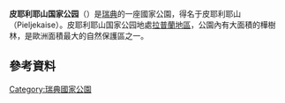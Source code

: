 {{Infobox protected area
| name = 皮耶利耶山国家公园
| alt_name = Pieljekaise nationalpark
| iucn_category = II
| photo = Pieljekaise rozcesti.jpg
| photo_caption = 
| location = {{SWE}}[[北博滕省|北博滕省]]
| nearest_city = 
| coords = {{coord|66|20|N|16|44|E|region:SE_type:landmark|display=inline,title}}
| area = {{convert|153.4|km2|sqmi|abbr=on}}<ref name="naturvårdsverket">{{cite web|title=Pieljekaise National Park |url=http://www.naturvardsverket.se/en/In-English/Menu/Enjoying-nature/National-parks-and-other-places-worth-visiting/National-Parks-in-Sweden/Pieljekaise-National-Park/ |publisher=[[瑞典环境保护局|Naturvårdsverket]] |accessdate=2009-02-26 |deadurl=yes |archiveurl=https://web.archive.org/web/20090404120126/http://www.naturvardsverket.se/en/In-English/Menu/Enjoying-nature/National-parks-and-other-places-worth-visiting/National-Parks-in-Sweden/Pieljekaise-National-Park/ |archivedate=2009-04-04 }}</ref>
| established = 1909年<ref name="naturvårdsverket" />
| visitation_num = 
| visitation_year = 
| governing_body = 
| website = 
}}
'''皮耶利耶山国家公园'''（{{lang-sv|Pieljekaise nationalpark}}）是[[瑞典|瑞典]]的一座國家公園，得名于皮耶利耶山（Pieljekaise）。皮耶利耶山国家公园地處[[拉普蘭_(瑞典)|拉普蘭地區]]，公園內有大面積的樺樹林，是歐洲面積最大的自然保護區之一。
== 參考資料 ==
{{reflist}}
{{瑞典国家公园}}
[[Category:瑞典國家公園|Category:瑞典國家公園]]